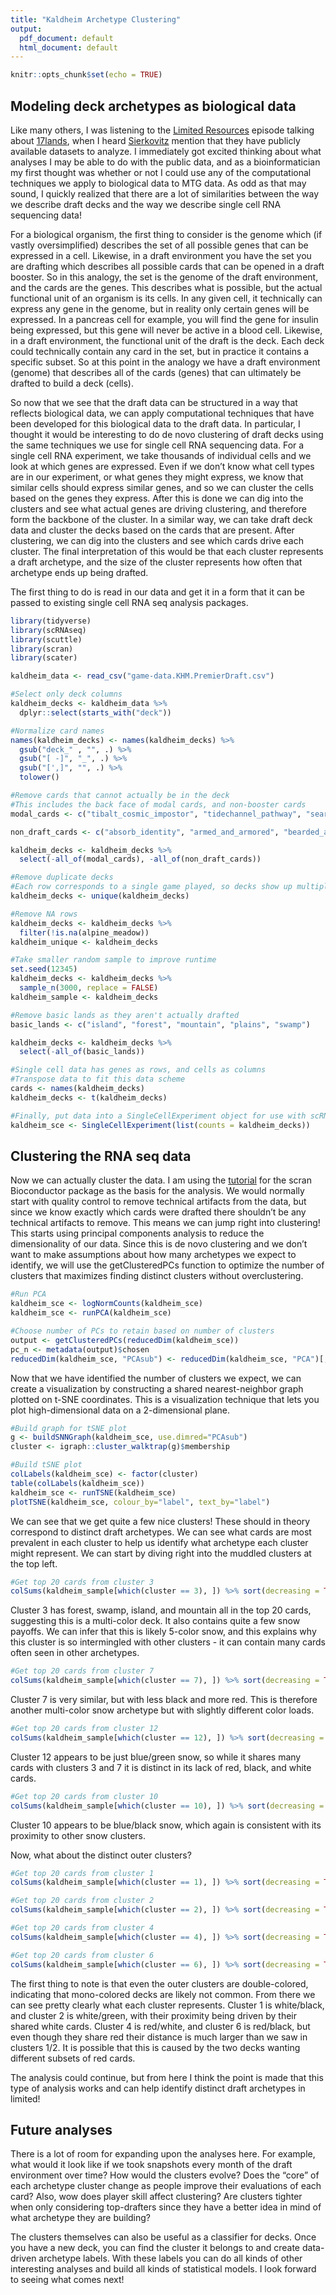 ---
title: "Kaldheim Archetype Clustering"
output:
  pdf_document: default
  html_document: default
---

```{r setup, include=FALSE}
knitr::opts_chunk$set(echo = TRUE)
```

## Modeling deck archetypes as biological data

Like many others, I was listening to the [Limited Resources](http://lrcast.com/) episode talking about [17lands](https://www.17lands.com/), when I heard [Sierkovitz](https://twitter.com/Sierkovitz) mention that they have publicly available datasets to analyze. I immediately got excited thinking about what analyses I may be able to do with the public data, and as a bioinformatician my first thought was whether or not I could use any of the computational techniques we apply to biological data to MTG data. As odd as that may sound, I quickly realized that there are a lot of similarities between the way we describe draft decks and the way we describe single cell RNA sequencing data!

For a biological organism, the first thing to consider is the genome which (if vastly oversimplified) describes the set of all possible genes that can be expressed in a cell. Likewise, in a draft environment you have the set you are drafting which describes all possible cards that can be opened in a draft booster. So in this analogy, the set is the genome of the draft environment, and the cards are the genes. This describes what is possible, but the actual functional unit of an organism is its cells. In any given cell, it technically can express any gene in the genome, but in reality only certain genes will be expressed. In a pancreas cell for example, you will find the gene for insulin being expressed, but this gene will never be active in a blood cell. Likewise, in a draft environment, the functional unit of the draft is the deck. Each deck could technically contain any card in the set, but in practice it contains a specific subset. So at this point in the analogy we have a draft environment (genome) that describes all of the cards (genes) that can ultimately be drafted to build a deck (cells).

So now that we see that the draft data can be structured in a way that reflects biological data, we can apply computational techniques that have been developed for this biological data to the draft data. In particular, I thought it would be interesting to do de novo clustering of draft decks using the same techniques we use for single cell RNA sequencing data. For a single cell RNA experiment, we take thousands of individual cells and we look at which genes are expressed. Even if we don't know what cell types are in our experiment, or what genes they might express, we know that similar cells should express similar genes, and so we can cluster the cells based on the genes they express. After this is done we can dig into the clusters and see what actual genes are driving clustering, and therefore form the backbone of the cluster. In a similar way, we can take draft deck data and cluster the decks based on the cards that are present. After clustering, we can dig into the clusters and see which cards drive each cluster. The final interpretation of this would be that each cluster represents a draft archetype, and the size of the cluster represents how often that archetype ends up being drafted.

The first thing to do is read in our data and get it in a form that it can be passed to existing single cell RNA seq analysis packages.

```{r cars, message=FALSE, warning=FALSE}
library(tidyverse)
library(scRNAseq)
library(scuttle)
library(scran)
library(scater)

kaldheim_data <- read_csv("game-data.KHM.PremierDraft.csv")

#Select only deck columns
kaldheim_decks <- kaldheim_data %>%
  dplyr::select(starts_with("deck"))

#Normalize card names
names(kaldheim_decks) <- names(kaldheim_decks) %>%
  gsub("deck_" , "", .) %>%
  gsub("[ -]", "_", .) %>%
  gsub("[',]", "", .) %>%
  tolower()

#Remove cards that cannot actually be in the deck
#This includes the back face of modal cards, and non-booster cards
modal_cards <- c("tibalt_cosmic_impostor", "tidechannel_pathway", "searstep_pathway", "slitherbore_pathway", "mistgate_pathway", "sword_of_the_realms", "valkmira_protectors_shield", "hakka_whispering_raven", "the_omenkeel", "throne_of_death", "tergrids_lantern", "harnfel_horn_of_bounty", "toralfs_hammer", "the_prismatic_bridge", "kaldring_the_rimestaff", "the_ringhart_crest")

non_draft_cards <- c("absorb_identity", "armed_and_armored", "bearded_axe", "canopy_tactician", "cleaving_reaper", "elderfang_ritualist", "elven_ambush", "fire_giants_fury", "giants_grasp", "gilded_assault_cart", "gladewalker_ritualist", "rampage_of_the_valkyries", "renegade_reaper", "starnheim_aspirant", "surtland_elementalist", "surtland_flinger", "thornmantle_striker", "valkyrie_harbinger", "warchanter_skald", "youthful_valkyrie")

kaldheim_decks <- kaldheim_decks %>%
  select(-all_of(modal_cards), -all_of(non_draft_cards))

#Remove duplicate decks
#Each row corresponds to a single game played, so decks show up multiple times
kaldheim_decks <- unique(kaldheim_decks)

#Remove NA rows
kaldheim_decks <- kaldheim_decks %>%
  filter(!is.na(alpine_meadow))
kaldheim_unique <- kaldheim_decks

#Take smaller random sample to improve runtime
set.seed(12345)
kaldheim_decks <- kaldheim_decks %>%
  sample_n(3000, replace = FALSE)
kaldheim_sample <- kaldheim_decks

#Remove basic lands as they aren't actually drafted
basic_lands <- c("island", "forest", "mountain", "plains", "swamp")

kaldheim_decks <- kaldheim_decks %>%
  select(-all_of(basic_lands))

#Single cell data has genes as rows, and cells as columns
#Transpose data to fit this data scheme
cards <- names(kaldheim_decks)
kaldheim_decks <- t(kaldheim_decks)

#Finally, put data into a SingleCellExperiment object for use with scRNAseq packages
kaldheim_sce <- SingleCellExperiment(list(counts = kaldheim_decks))
```

## Clustering the RNA seq data

Now we can actually cluster the data. I am using the [tutorial](https://bioconductor.org/packages/devel/bioc/vignettes/scran/inst/doc/scran.html) for the scran Bioconductor package as the basis for the analysis. We would normally start with quality control to remove technical artifacts from the data, but since we know exactly which cards were drafted there shouldn't be any technical artifacts to remove. This means we can jump right into clustering! This starts using principal components analysis to reduce the dimensionality of our data. Since this is de novo clustering and we don't want to make assumptions about how many archetypes we expect to identify, we will use the getClusteredPCs function to optimize the number of clusters that maximizes finding distinct clusters without overclustering.

```{r pressure, warning=FALSE}
#Run PCA
kaldheim_sce <- logNormCounts(kaldheim_sce)
kaldheim_sce <- runPCA(kaldheim_sce)

#Choose number of PCs to retain based on number of clusters
output <- getClusteredPCs(reducedDim(kaldheim_sce))
pc_n <- metadata(output)$chosen 
reducedDim(kaldheim_sce, "PCAsub") <- reducedDim(kaldheim_sce, "PCA")[,1:pc_n,drop=FALSE]

```

Now that we have identified the number of clusters we expect, we can create a visualization by constructing a shared nearest-neighbor graph plotted on t-SNE coordinates. This is a visualization technique that lets you plot high-dimensional data on a 2-dimensional plane.

```{r tsne, warning=FALSE}
#Build graph for tSNE plot
g <- buildSNNGraph(kaldheim_sce, use.dimred="PCAsub")
cluster <- igraph::cluster_walktrap(g)$membership

#Build tSNE plot
colLabels(kaldheim_sce) <- factor(cluster)
table(colLabels(kaldheim_sce))
kaldheim_sce <- runTSNE(kaldheim_sce)
plotTSNE(kaldheim_sce, colour_by="label", text_by="label")
```

We can see that we get quite a few nice clusters! These should in theory correspond to distinct draft archetypes. We can see what cards are most prevalent in each cluster to help us identify what archetype each cluster might represent. We can start by diving right into the muddled clusters at the top left.

```{r card backbones}
#Get top 20 cards from cluster 3
colSums(kaldheim_sample[which(cluster == 3), ]) %>% sort(decreasing = TRUE) %>% head(20)
```

Cluster 3 has forest, swamp, island, and mountain all in the top 20 cards, suggesting this is a multi-color deck. It also contains quite a few snow payoffs. We can infer that this is likely 5-color snow, and this explains why this cluster is so intermingled with other clusters - it can contain many cards often seen in other archetypes.

```{r cluster 7}
#Get top 20 cards from cluster 7
colSums(kaldheim_sample[which(cluster == 7), ]) %>% sort(decreasing = TRUE) %>% head(20)
```

Cluster 7 is very similar, but with less black and more red. This is therefore another multi-color snow archetype but with slightly different color loads.

```{r cluster 12}
#Get top 20 cards from cluster 12
colSums(kaldheim_sample[which(cluster == 12), ]) %>% sort(decreasing = TRUE) %>% head(20)
```

Cluster 12 appears to be just blue/green snow, so while it shares many cards with clusters 3 and 7 it is distinct in its lack of red, black, and white cards.

```{r cluster 10}
#Get top 20 cards from cluster 10
colSums(kaldheim_sample[which(cluster == 10), ]) %>% sort(decreasing = TRUE) %>% head(20)
```

Cluster 10 appears to be blue/black snow, which again is consistent with its proximity to other snow clusters.

Now, what about the distinct outer clusters?

```{r distinct}
#Get top 20 cards from cluster 1
colSums(kaldheim_sample[which(cluster == 1), ]) %>% sort(decreasing = TRUE) %>% head(20)
```

```{r distinct 2}
#Get top 20 cards from cluster 2
colSums(kaldheim_sample[which(cluster == 2), ]) %>% sort(decreasing = TRUE) %>% head(20)
```

```{r distinct 4}
#Get top 20 cards from cluster 4
colSums(kaldheim_sample[which(cluster == 4), ]) %>% sort(decreasing = TRUE) %>% head(20)
```

```{r distinct 6}
#Get top 20 cards from cluster 6
colSums(kaldheim_sample[which(cluster == 6), ]) %>% sort(decreasing = TRUE) %>% head(20)
```

The first thing to note is that even the outer clusters are double-colored, indicating that mono-colored decks are likely not common. From there we can see pretty clearly what each cluster represents. Cluster 1 is white/black, and cluster 2 is white/green, with their proximity being driven by their shared white cards. Cluster 4 is red/white, and cluster 6 is red/black, but even though they share red their distance is much larger than we saw in clusters 1/2. It is possible that this is caused by the two decks wanting different subsets of red cards.

The analysis could continue, but from here I think the point is made that this type of analysis works and can help identify distinct draft archetypes in limited!

## Future analyses

There is a lot of room for expanding upon the analyses here. For example, what would it look like if we took snapshots every month of the draft environment over time? How would the clusters evolve? Does the "core" of each archetype cluster change as people improve their evaluations of each card? Also, wow does player skill affect clustering? Are clusters tighter when only considering top-drafters since they have a better idea in mind of what archetype they are building?

The clusters themselves can also be useful as a classifier for decks. Once you have a new deck, you can find the cluster it belongs to and create data-driven archetype labels. With these labels you can do all kinds of other interesting analyses and build all kinds of statistical models. I look forward to seeing what comes next! 